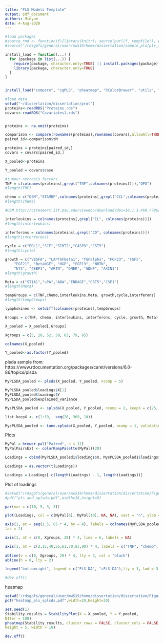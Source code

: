 ```yaml
---
title: "PLS Models Template"
output: pdf_document
authors: Minyue
date: 4-Aug-2020
---
```


```r
#load packages
#source_rmd <- function(f){library(knitr); source(purl(f, tempfile(), quiet=TRUE))}
#source("/rdsgpfs/general/user/mw519/home/dissertation/sample_pls/pls_functions.R")

install_load = function(...) {
  for (package in list(...)) {
    require(package, character.only=TRUE) || install.packages(package)
    library(package, character.only=TRUE)
  }
}


install_load("compare", "sgPLS", "pheatmap", "RColorBrewer", "utils", "tidyverse")
```

```r
#load data
setwd("~/dissertation/dissertation/prot")
proteins<-readRDS("Proteins.rds")
covars<-readRDS("Covariates1.rds")


proteins <- na.omit(proteins)

comparison <- compare(rownames(proteins),rownames(covars),allowAll=TRUE)
paired_id<-comparison$tM

proteins = proteins[paired_id,]
covars = covars[paired_id,]

X_pooled<-proteins

Y_pooled = covars$case
```

```r
#tumour necrosis factors
TNF = c(colnames(proteins[,grepl("TNF",colnames(proteins))]),"OPG")
#length(TNF)

chemo = c("OSM","STAMBP",colnames(proteins[,grepl("CCL",colnames(proteins))]),colnames(proteins[,grepl("CX", colnames(proteins))]),colnames(proteins[,grepl("MCP", colnames(proteins))]),colnames(proteins[,grepl("MMP", colnames(proteins))]))
#length(chemo)

#OSM http://citeseerx.ist.psu.edu/viewdoc/download?doi=10.1.1.460.779&rep=rep1&type=pdf

interleukins = colnames(proteins[,grepl("IL", colnames(proteins))])
#length(interleukins)

interferons = colnames(proteins[,grepl("CD", colnames(proteins))])
#length(interferons)
  
cycle = c("PDL1","SCF","SIRT2","CASP8","CST5")
#length(cycle)

growth = c("VEGFA", "LAPTGFbeta1", "TGFalpha", "FGF23", "FGF5",
    "FGF21", "BetaNGF", "HGF", "FGF19", "NRTN",
    "NT3", "4EBP1", "ARTN", "DNER", "GDNF", "AXIN1")
#length(growth)

Meta = c("ST1A1","uPA","ADA","ENRAGE","CST5","CSF1")
#length(Meta)

tempGroups = c(TNF,chemo,interleukins,Meta, growth,cycle,interferons)
#length(tempGroups)

lymphokines <- setdiff(colnames(proteins),tempGroups)

Groups = c(TNF, chemo, interleukins, interferons, cycle, growth, Meta)

X_pooled = X_pooled[,Groups]

Xgroups = c(5, 28, 52, 58, 63, 79, 85)

colnames(X_pooled)
```

```r
Y_pooled<-as.factor(Y_pooled)
```

plsda sample from: https://www.rdocumentation.org/packages/caret/versions/6.0-86/topics/plsda
```r
MyPLSDA_pooled <- plsda(X_pooled, Y_pooled, ncomp = 5)

MyPLSDA_pooled$loadings$X[1]
MyPLSDA_pooled$loadings$Y
MyPLSDA_pooled$explained_variance
```

```r
MysPLSDA_pooled <- splsda(X_pooled, Y_pooled, ncomp = 2, keepX = c(25, 25))
```

```r
list.keepX <- c(1:10,  seq(20, 300, 10))

MysPLSDA_pooled <- tune.splsda(X_pooled, Y_pooled, ncomp = 1, validation = 'Mfold', folds = 5, progressBar = TRUE, dist = 'max.dist', measure = "BER",test.keepX = list.keepX, nrepeat = 10, cpus = 2)
```



Plots
```r
MyPal = brewer.pal("Paired", n = 12) 
MyPalPairsExt <- colorRampPalette(MyPal)(28)

Loadings = cbind(MyPLSDA_pooled1$loadings$X, MysPLSDA_pooled1$loadings$X, rep(NA, 28), rep(NA, 28))

Loadings = as.vector(t(Loadings))

Loadings = Loadings[-c(length(Loadings) - 1, length(Loadings))]
```

Plot of loadings
```r
#setwd("/rdsgpfs/general/user/mw519/home/dissertation/dissertation/Figures")
#pdf("pls_and_splsda.pdf",width=18,height=5) 

par(mar = c(10, 5, 3, 3))

plot(Loadings, col = c(MyPal[6], MyPal[10], NA, NA), xaxt = "n", ylab = "Loadings Coefficients", type = "h",lwd = 3, xlab = "")

axis(1, at = seq(1.5, 85 * 4, by = 4), labels = colnames(MyPLSDA_pooled$X),
las = 2)

axis(1, at = c(0, Xgroups, 28) * 4, line = 6, labels = NA) 

axis(1, at = c(2,15,40,55,61,70,83,90) * 4, labels = c("TNF", "chemo", "interleukins", "interferons", "cycle", "growth", "Meta", "lymphokines"), line = 6, tick = FALSE)
     
abline(v = c(0, Xgroups, 28) * 4, lty = 3, col = "black") 
abline(h = 0, lty = 2)

legend("bottomright", legend = c("PLS-DA", "sPLS-DA"),lty = 1, lwd = 3, col = c(MyPal[6], MyPal[10], NA, NA), cex = 0.75)

#dev.off()
```

heatmap
```r
setwd("/rdsgpfs/general/user/mw519/home/dissertation/dissertation/Figures")
pdf("heatmap_pls_splsda.pdf",width=20,height=20) 

set.seed(1)
Stability_results = StabilityPlot(X = X_pooled, Y = Y_pooled,
NIter = 100)
pheatmap(Stability_results, cluster_rows = FALSE, cluster_cols = FALSE, display_numbers = TRUE, filename = "Fig2_B.pdf",
height = 5, width = 10)

dev.off()
```